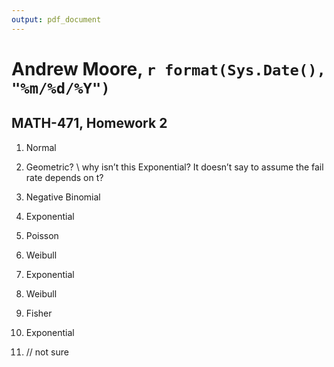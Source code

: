 ```yaml
---
output: pdf_document
---
```


# Andrew Moore, `r format(Sys.Date(), "%m/%d/%Y")`

## MATH-471, Homework 2

<!-- 
Select the probability distribution which BEST models the given experiment.
- Binomial
- Exponential
- Chi-square
- Gamma
- Geometric
- Negative Binomial
- Normal
- Poisson
- Continuous uniform
- Weibull
- Fisher (or F)
-->

<!-- 1. The distribution of resistance for resistors having a nominal value of 10 ohms is under investigation. An electrical engineer randomly selects 73 resistors and measures their resistance. Based on these 73 values, she determines that the resistance of the resistors has the following behavior: approximately 70% of resistors have resistance within one standard deviation of 10 ohms, 95% are within two standard deviations, and none of the resistors have resistance greater than three standard deviations from 10 ohms. The distribution of resistance for resistors is __? -->

1. Normal

<!-- 2. A computer chip is manufactured and then tested prior to delivery to the customer. The time to failure of the chip, X is to be modeled. The distribution of X is __. -->

2. Geometric? \\ why isn't this Exponential? It doesn't say to assume the fail rate depends on t?

<!-- 3. In an epidemiological study of the incidence of skin cancer for those individuals who use artificial tanning procedures, a researcher decided to interview the customers of a nationally operating tanning facility. She continued calling customers until she found 100 who had contracted skin cancer. The number of N of people interviewed is recorded and used in the analysis. The distribution of N is __? -->

3. Negative Binomial

<!-- 4. The number of customers demanding service during a one-hour period of time at Dutch Bros on Broadway Ave is modeled by a Poisson distribution. Let Y be the time needed for the next three customers to be served. The distribution of Y is __. -->

4. Exponential

<!-- 5. An investigation is conducted to determine if the water discharged from a nuclear power plant is detrimental to the zoo-plankton in the discharge lake. A 1-liter sample of water is taken from the lake and the number, M, of zoo-plankton in the sample is recorded. The distribution of M is __? -->

5. Poisson

<!-- 6. Let the time to failure of an electrical component be a random variable, T. The hazards rate of T is given by the function, $\lambda(t) = 3t^3$. The distribution of T is __. -->

6. Weibull

<!-- 7. Demands for parts from an inventory occur in a random fashion, that is, the arrival of a request for parts in any 1-minute interval is independent of the requests in any other 1-minute interval. The average number of requests per 1-minute interval is a constant. Let X be the number of 1-minute intervals observed until the first request for a part occurs. The distribution of X is __? -->

7. Exponential

<!-- 8. For each day during a six-month period in Boise, Idaho, the maximum daily ozone reading, M, was recorded. The distribution of M is __. -->

8. Weibull

<!-- 9. A manufacturer of piston rings measures the deviation of the true diameter from the nominal value. This measurements is known to have a standard normal distribution. A random sample of 8 rings yield deviations, $X_1, X_2, ..., X_8$. The random variable D, which is defined by $D = \frac{5\Sigma_{i = 1}^{3}X_i^2}{3\Sigma_{i = 4}^{8}X_i^2}$, is then computed. The distribution of D is __. -->

9. Fisher

<!-- 10. Suppose that the arrivals of commercial aircrafts at Boise Air Terminal follows a Poisson distribution with rate 8 aircraft per hour. The length of the time, L, between arrivals of those commercial aircraft is recorded. The distribution of L is __. -->

10. Exponential

<!-- 11. The average number of radioactive particles passing through a counter during 1-millisecond is a constant. Over the next 10 seconds, let W be the number of 1-millisecond periods in which 2 or more particles are counted. The distribution of W is __? -->

11. // not sure
